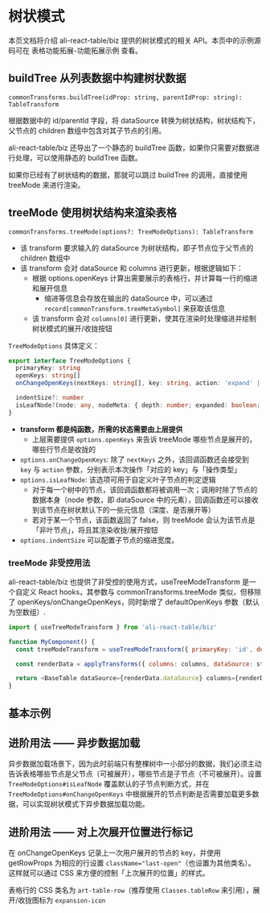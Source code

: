 
<Meta title="表格功能拓展 / 常用功能 / 树状模式" />

# 树状模式

本页文档将介绍 ali-react-table/biz 提供的树状模式的相关 API。本页中的示例源码可在 <LinkTo kind="表格功能拓展 / 功能拓展示例" story="树状表格">表格功能拓展-功能拓展示例</LinkTo> 查看。

## buildTree 从列表数据中构建树状数据

`commonTransforms.buildTree(idProp: string, parentIdProp: string): TableTransform`

根据数据中的 id/parentId 字段，将 dataSource 转换为树状结构，树状结构下，父节点的 children 数组中包含对其子节点的引用。

ali-react-table/biz 还导出了一个静态的 buildTree 函数，如果你只需要对数据进行处理，可以使用静态的 buildTree 函数。

如果你已经有了树状结构的数据，那就可以跳过 buildTree 的调用，直接使用 treeMode 来进行渲染。

## treeMode 使用树状结构来渲染表格

`commonTransforms.treeMode(options?: TreeModeOptions): TableTransform`

- 该 transform 要求输入的 dataSource 为树状结构，即子节点位于父节点的 children 数组中
- 该 transform 会对 dataSource 和 columns 进行更新，根据逻辑如下：
  - 根据 options.openKeys 计算出需要展示的表格行，并计算每一行的缩进和展开信息
    - 缩进等信息会存放在输出的 dataSource 中，可以通过 `record[commonTransform.treeMetaSymbol]` 来获取该信息
  - 该 transform 会对 `columns[0]` 进行更新，使其在渲染时处理缩进并绘制树状模式的展开/收拢按钮

`TreeModeOptions` 具体定义：

```typescript
export interface TreeModeOptions {
  primaryKey: string
  openKeys: string[]
  onChangeOpenKeys(nextKeys: string[], key: string, action: 'expand' | 'collapse'): void

  indentSize?: number
  isLeafNode?(node: any, nodeMeta: { depth: number; expanded: boolean; rowKey: string }): boolean
}
```

- **transform 都是纯函数，所需的状态需要由上层提供**
  - 上层需要提供 `options.openKeys` 来告诉 treeMode 哪些节点是展开的，哪些行节点是收拢的
- `options.onChangeOpenKeys`: 除了 `nextKeys` 之外，该回调函数还会接受到 `key` 与 `action` 参数，分别表示本次操作「对应的 key」与「操作类型」
- `options.isLeafNode`: 该选项可用于自定义叶子节点的判定逻辑
  - 对于每一个树中的节点，该回调函数都将被调用一次；调用时除了节点的数据本身（node 参数，即 dataSource 中的元素），回调函数还可以接收到该节点在树状默认下的一些元信息（深度、是否展开等）
  - 若对于某一个节点，该函数返回了 false，则 treeMode 会认为该节点是「非叶节点」，将且其渲染收拢/展开按钮
- `options.indentSize` 可以配置子节点的缩进宽度。

### treeMode 非受控用法

ali-react-table/biz 也提供了非受控的使用方式，useTreeModeTransform 是一个自定义 React hooks，其参数与 commonTransforms.treeMode 类似，但移除了 openKeys/onChangeOpenKeys，同时新增了 defaultOpenKeys 参数（默认为空数组）.

```javascript
import { useTreeModeTransform } from 'ali-react-table/biz'

function MyComponent() {
  const treeModeTransform = useTreeModeTransform({ primaryKey: 'id', defaultOpenKeys: ['B2C'] })

  const renderData = applyTransforms({ columns: columns, dataSource: state.data }, treeModeTransform)

  return <BaseTable dataSource={renderData.dataSource} columns={renderData.columns} />
}
```

## 基本示例

<Preview>
  <Story id="表格功能拓展-功能拓展示例--树状表格" />
</Preview>

## 进阶用法 —— 异步数据加载

异步数据加载场景下，因为此时前端只有整棵树中一小部分的数据，我们必须主动告诉表格哪些节点是父节点（可被展开），哪些节点是子节点（不可被展开）。设置 `TreeModeOptions#isLeafNode` 覆盖默认的子节点判断方式，并在 `TreeModeOptions#onChangeOpenKeys` 中根据展开的节点判断是否需要加载更多数据，可以实现树状模式下异步数据加载功能。

<Preview>
  <Story id="示例-异步数据加载树状表格--async-loading-tree-table" />
</Preview>

## 进阶用法 —— 对上次展开位置进行标记

在 onChangeOpenKeys 记录上一次用户展开的节点的 key，并使用 getRowProps 为相应的行设置 `className="last-open"`（也设置为其他类名）。这样就可以通过 CSS 来方便的控制「上次展开的位置」的样式。

表格行的 CSS 类名为 `art-table-row`（推荐使用 `Classes.tableRow` 来引用），展开/收拢图标为 `expansion-icon`

<Preview>
  <Story id="示例-树状表格中的最近展开标记--tree-table-with-last-open-mark" />
</Preview>
